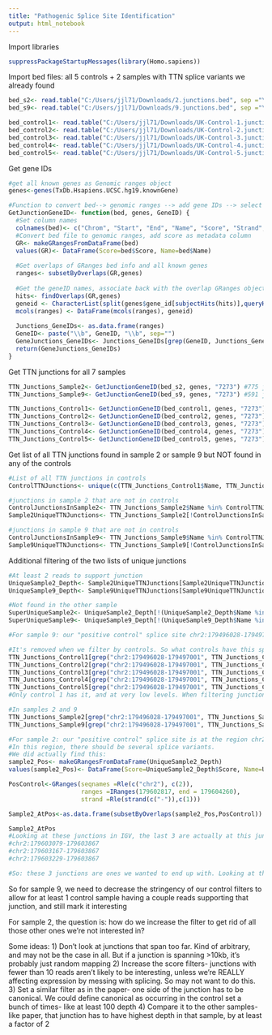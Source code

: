 ```yaml
---
title: "Pathogenic Splice Site Identification"
output: html_notebook
---
```

Import libraries
```r
suppressPackageStartupMessages(library(Homo.sapiens))
```

Import bed files: all 5 controls + 2 samples with TTN splice variants we already found
```r
bed_s2<- read.table("C:/Users/jjl71/Downloads/2.junctions.bed", sep ="\t", header=FALSE, stringsAsFactors=FALSE)
bed_s9<- read.table("C:/Users/jjl71/Downloads/9.junctions.bed", sep ="\t", header=FALSE, stringsAsFactors=FALSE)

bed_control1<- read.table("C:/Users/jjl71/Downloads/UK-Control-1.junctions.bed", sep ="\t", header=FALSE, stringsAsFactors=FALSE)
bed_control2<- read.table("C:/Users/jjl71/Downloads/UK-Control-2.junctions.bed", sep ="\t", header=FALSE, stringsAsFactors=FALSE)
bed_control3<- read.table("C:/Users/jjl71/Downloads/UK-Control-3.junctions.bed", sep ="\t", header=FALSE, stringsAsFactors=FALSE)
bed_control4<- read.table("C:/Users/jjl71/Downloads/UK-Control-4.junctions.bed", sep ="\t", header=FALSE, stringsAsFactors=FALSE)
bed_control5<- read.table("C:/Users/jjl71/Downloads/UK-Control-5.junctions.bed", sep ="\t", header=FALSE, stringsAsFactors=FALSE)

```


Get gene IDs
```r
#get all known genes as Genomic ranges object
genes<-genes(TxDb.Hsapiens.UCSC.hg19.knownGene)

#Function to convert bed--> genomic ranges --> add gene IDs --> select gene ID of interest
GetJunctionGeneID<- function(bed, genes, GeneID) {
  #Set column names
  colnames(bed)<- c("Chrom", "Start", "End", "Name", "Score", "Strand", "ThickStart", "ThickEnd","ItemRGB", "BlockCount", "BlockSizes", "BlockStarts")
  #Convert bed file to genomic ranges, add score as metadata column
  GR<- makeGRangesFromDataFrame(bed)
  values(GR)<- DataFrame(Score=bed$Score, Name=bed$Name)
  
  #Get overlaps of GRanges bed info and all known genes
  ranges<- subsetByOverlaps(GR,genes)
  
  #Get the geneID names, associate back with the overlap GRanges object
  hits<- findOverlaps(GR,genes)
  geneid <- CharacterList(split(genes$gene_id[subjectHits(hits)],queryHits(hits)))
  mcols(ranges) <- DataFrame(mcols(ranges), geneid)
  
  Junctions_GeneIDs<- as.data.frame(ranges)
  GeneID<- paste("\\b", GeneID, "\\b", sep="")
  GeneJunctions_GeneIDs<- Junctions_GeneIDs[grep(GeneID, Junctions_GeneIDs$geneid),]
  return(GeneJunctions_GeneIDs)
}
```


Get TTN junctions for all 7 samples
```r
TTN_Junctions_Sample2<- GetJunctionGeneID(bed_s2, genes, "7273") #775 junctions
TTN_Junctions_Sample9<- GetJunctionGeneID(bed_s9, genes, "7273") #591 junctions

TTN_Junctions_Control1<- GetJunctionGeneID(bed_control1, genes, "7273") #668 junctions
TTN_Junctions_Control2<- GetJunctionGeneID(bed_control2, genes, "7273") #727 junctions
TTN_Junctions_Control3<- GetJunctionGeneID(bed_control3, genes, "7273") #633 junctions
TTN_Junctions_Control4<- GetJunctionGeneID(bed_control4, genes, "7273") #624 Junctions
TTN_Junctions_Control5<- GetJunctionGeneID(bed_control5, genes, "7273") #625 junctions

```

Get list of all TTN junctions found in sample 2 or sample 9 but NOT found in any of the controls
```r
#List of all TTN junctions in controls
ControlTTNJunctions<- unique(c(TTN_Junctions_Control1$Name, TTN_Junctions_Control2$Name, TTN_Junctions_Control3, TTN_Junctions_Control4, TTN_Junctions_Control5))

#junctions in sample 2 that are not in controls
ControlJunctionsInSample2<- TTN_Junctions_Sample2$Name %in% ControlTTNJunctions
Sample2UniqueTTNJunctions<- TTN_Junctions_Sample2[!ControlJunctionsInSample2,] #127 unique sample 2 junctions

#junctions in sample 9 that are not in controls
ControlJunctionsInSample9<- TTN_Junctions_Sample9$Name %in% ControlTTNJunctions
Sample9UniqueTTNJunctions<- TTN_Junctions_Sample9[!ControlJunctionsInSample9,] #46 unique sample 9 junctions
```

Additional filtering of the two lists of unique junctions
```r
#At least 2 reads to support junction
UniqueSample2_Depth<- Sample2UniqueTTNJunctions[Sample2UniqueTTNJunctions$Score>2,] #53 pass threshold
UniqueSample9_Depth<- Sample9UniqueTTNJunctions[Sample9UniqueTTNJunctions$Score>2,] #19 pass threshold

#Not found in the other sample
SuperUniqueSample2<- UniqueSample2_Depth[!(UniqueSample2_Depth$Name %in% TTN_Junctions_Sample9),] #Still 53
SuperUniqueSample9<- UniqueSample9_Depth[!(UniqueSample9_Depth$Name %in% TTN_Junctions_Sample2),] #still 19
```

```r
#For sample 9: our "positive control" splice site chr2:179496028-179497001 is not showing up in this list.

#It's removed when we filter by controls. So what controls have this splice site?
TTN_Junctions_Control1[grep("chr2:179496028-179497001", TTN_Junctions_Control1$Name),] #4
TTN_Junctions_Control2[grep("chr2:179496028-179497001", TTN_Junctions_Control2$Name),] #0
TTN_Junctions_Control3[grep("chr2:179496028-179497001", TTN_Junctions_Control3$Name),] #0
TTN_Junctions_Control4[grep("chr2:179496028-179497001", TTN_Junctions_Control4$Name),] #0
TTN_Junctions_Control5[grep("chr2:179496028-179497001", TTN_Junctions_Control5$Name),] #0
#Only control 1 has it, and at very low levels. When filtering junctions because they're found in controls, should either set a threshold to only count when controls have higher depth (i.e., at least 10 reads supporting) or when found in more than 1 control. Either of these thresholds would have resulted in this junction being discovered.

#In samples 2 and 9
TTN_Junctions_Sample2[grep("chr2:179496028-179497001", TTN_Junctions_Sample2$Name),] #8
TTN_Junctions_Sample9[grep("chr2:179496028-179497001", TTN_Junctions_Sample9$Name),] #605

#For sample 2: our "positive control" splice site is at the region chr2:179,602,998-179,603,177 chr2:179602817-179604260
#In this region, there should be several splice variants.
#We did actually find this:
sample2_Pos<- makeGRangesFromDataFrame(UniqueSample2_Depth)
values(sample2_Pos)<- DataFrame(Score=UniqueSample2_Depth$Score, Name=UniqueSample2_Depth$Name)

PosControl<-GRanges(seqnames =Rle(c("chr2"), c(2)),
                    ranges =IRanges(179602817, end = 179604260),
                    strand =Rle(strand(c("-")),c(1)))

Sample2_AtPos<-as.data.frame(subsetByOverlaps(sample2_Pos,PosControl)) #11 junctions that OVERLAP the region of interest. 

Sample2_AtPos
#Looking at these junctions in IGV, the last 3 are actually at this junction, not spreading way over across this junction
#chr2:179603079-179603867
#chr2:179603167-179603867
#chr2:179603229-179603867

#So: these 3 junctions are ones we wanted to end up with. Looking at the bed file in IGV, I also can't see any that we would want to mark as interesting in this area but didn't make it through the filter
```

So for sample 9, we need to decrease the stringency of our control filters to allow for at least 1 control sample having a couple reads supporting that junction, and still mark it interesting



For sample 2, the question is: how do we increase the filter to get rid of all those other ones we're not interested in?

Some ideas:
1) Don't look at junctions that span too far. Kind of arbitrary, and may not be the case in all. But if a junction is spanning >10kb, it's probably just random mapping
2) Increase the score filters- junctions with fewer than 10 reads aren't likely to be interesting, unless we're REALLY affecting expression by messing with splicing. So may not want to do this.
3) Set a similar filter as in the paper- one side of the junction has to be canonical. We could define canonical as occurring in the control set a bunch of times- like at least 100 depth
4) Compare it to the other samples- like paper, that junction has to have highest depth in that sample, by at least a factor of 2

